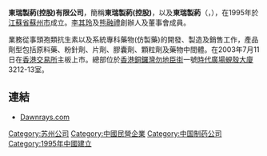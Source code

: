 '''東瑞製葯(控股)有限公司'''，簡稱'''東瑞製葯(控股)'''，以及'''東瑞製葯'''（'''{{lang-en|Dawnrays Pharmaceutical (Holdings) Limited}}'''，{{hkex|2348}}），在1995年於[[江蘇省|江蘇省]][[蘇州市|蘇州市]]成立{{来源请求|date=2021年4月2日}}。[[李其玲|李其玲]]及[[熊融禮|熊融禮]]創辦人及董事會成員{{来源请求|date=2021年4月2日}}。

業務從事頭孢類抗生素以及系統專科藥物(仿製藥)的開發、製造及銷售工作，產品劑型包括原料藥、粉針劑、片劑、膠囊劑、顆粒劑及藥物中間體。在2003年7月11日在[[香港交易所|香港交易所]]主板上市。總部位於[[香港|香港]][[銅鑼灣|銅鑼灣]][[勿地臣街|勿地臣街]]一號[[時代廣場_(香港)|時代廣場]][[蜆殼大廈|蜆殼大廈]]3212-13室。

==連結==
*[http://www.dawnrays.com Dawnrays.com] {{Wayback|url=http://www.dawnrays.com/ |date=20210224195407 }}

[[Category:苏州公司|Category:苏州公司]]
[[Category:中國民營企業|Category:中國民營企業]]
[[Category:中国制药公司|Category:中国制药公司]]
[[Category:1995年中國建立|Category:1995年中國建立]]